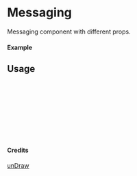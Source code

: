 
<Meta of={Messaging} title="unDraw/Messaging" />

# Messaging

Messaging component with different props.

#### Example

<Canvas of={Messaging.Primary} />

## Usage

```ts
import { Messaging } from "yadl-ui";

const Example = () => {
  return (
      <Messaging />
  );
};

export default Example;
```

#### Credits
[unDraw](https://undraw.co/illustrations)
